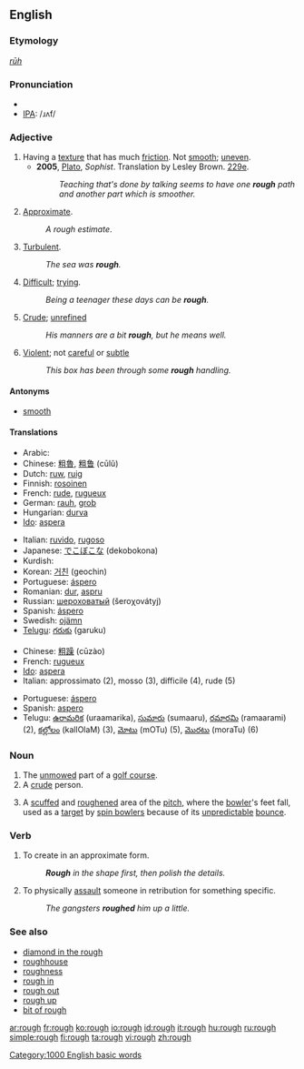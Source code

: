 ==English==

===Etymology===
{{OE.}} ''[[rūh]]''

===Pronunciation===
*{{audio|en-us-rough.ogg|Audio (US)}}
*[[IPA]]: /ɹʌf/

===Adjective===
{{en-adj|rough|er}}

# Having a [[texture]] that has much [[friction]].  Not [[smooth]]; [[uneven]].
#* '''2005''', [[w:Plato|Plato]], ''Sophist''.  Translation by Lesley Brown. [[w:Stephanus pagination|229e]].
#*:  ''Teaching that's done by talking seems to have one '''rough''' path and another part which is smoother.''
# [[approximate|Approximate]].
#: ''A rough estimate''.
# [[turbulent|Turbulent]].
#: ''The sea was '''rough'''.''
# [[difficult|Difficult]]; [[trying]].
#: ''Being a teenager these days can be '''rough'''.''
# [[crude|Crude]]; [[unrefined]]
#: ''His manners are a bit '''rough''', but he means well.''
# [[violent|Violent]]; not [[careful]] or [[subtle]]
#: ''This box has been through some '''rough''' handling.''

====Antonyms====
*[[smooth]]

====Translations====
{{trans-top|not smooth}}
*Arabic: {{ARchar|[[خشن]]}} {{IPAchar|(χášen)}}
*Chinese: [[粗魯]], [[粗鲁]] (cūlǔ)
*Dutch: [[ruw]], [[ruig]]
*Finnish: [[rosoinen]]
*French: [[rude]], [[rugueux]]
*German: [[rauh]], [[grob]]
*Hungarian: [[durva]]
*[[Ido]]: [[aspera]]
{{trans-mid}}
*Italian: [[ruvido]], [[rugoso]]
*Japanese: [[でこぼこ]]な (dekobokona)
*Kurdish: {{KUchar|[[دڕ]]}}
*Korean: [[거친]] (geochin)
*Portuguese: [[áspero]]
*Romanian: [[dur]], [[aspru]]
*Russian: [[шероховатый]] (šeroχovátyj)
*Spanish: [[áspero]]
*Swedish: [[ojämn]]
*[[Telugu]]: [[గరుకు]] (garuku)
{{trans-bottom}}

{{rfc-trans}}
{{top}}
*Chinese: [[粗躁]] (cūzào)
*French: [[rugueux]]
*[[Ido]]: [[aspera]]
*Italian: approssimato (2), mosso (3), difficile (4), rude (5)
{{mid}}
*Portuguese: [[áspero]]
*Spanish: [[aspero]]
*Telugu: [[ఉరామరిక]] (uraamarika), [[సుమారు]] (sumaaru), [[రమారమి]] (ramaarami) (2), [[కల్లోలం]] (kallOlaM) (3),  [[మోటు]] (mOTu) (5), [[మొరటు]] (moraTu) (6)
{{bottom}}

===Noun===
{{en-noun}}

# The [[unmowed]] part of a [[golf course]].
# A [[crude]] person.
# {{cricket}} A [[scuffed]] and [[roughened]] area of the [[pitch]], where the [[bowler]]'s feet fall, used as a [[target]] by [[spin bowler]]s because of its [[unpredictable]] [[bounce]].

===Verb===
{{en-verb}}

# To create in an approximate form.
#:'''''Rough''' in the shape first, then polish the details.''
# To physically [[assault]] someone in retribution for something specific.
#:''The gangsters '''roughed''' him up a little.''

===See also===
*[[diamond in the rough]]
*[[roughhouse]]
*[[roughness]]
*[[rough in]]
*[[rough out]]
*[[rough up]]
*[[bit of rough]]

[[Category:1000 English basic words]]

[[ar:rough]]
[[fr:rough]]
[[ko:rough]]
[[io:rough]]
[[id:rough]]
[[it:rough]]
[[hu:rough]]
[[ru:rough]]
[[simple:rough]]
[[fi:rough]]
[[ta:rough]]
[[vi:rough]]
[[zh:rough]]